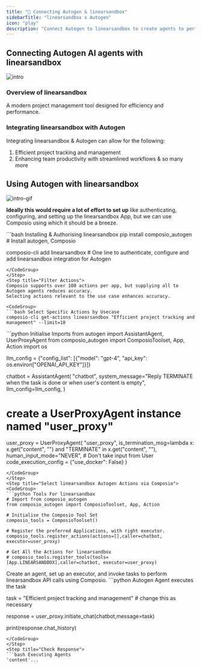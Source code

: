 ```yaml
---
title: "🚀 Connecting Autogen & linearsandbox"
sidebarTitle: "linearsandbox x Autogen"
icon: "play"
description: "Connect Autogen to linearsandbox to create agents to perform tasks using natural language"
---
```


## Connecting Autogen AI agents with linearsandbox
![intro](/media/intro.jpg)

### Overview of linearsandbox

A modern project management tool designed for efficiency and performance.

### Integrating linearsandbox with Autogen

Integrating linearsandbox & Autogen can allow for the following:

1. Efficient project tracking and management
2. Enhancing team productivity with streamlined workflows
& so many more

## Using Autogen with linearsandbox
![intro-gif](/media/intro.gif)
<Steps>
<Step title="Setting Up the Environment">

**Ideally this would require a lot of effort to set up** like authenticating, configuring, and setting up the linearsandbox App, but we can use Composio using which it should be a breeze.

<CodeGroup>
```bash Installing & Authorising linearsandbox
pip install composio_autogen # Install autogen, Composio 

composio-cli add linearsandbox # One line to authenticate, configure and add linearsandbox integration for Autogen
```
</CodeGroup>
</Step>
<Step title="Filter Actions">
Composio supports over 100 actions per app, but supplying all to Autogen agents reduces accuracy.
Selecting actions relevant to the use case enhances accuracy.

<CodeGroup>
```bash Select Specific Actions by Usecase
composio-cli get-actions linearsandbox "Efficient project tracking and management" --limit=10
```
</CodeGroup>

</Step>
<Step title="Import Base Packages">

<CodeGroup>
```python Initialise Imports
from autogen import AssistantAgent, UserProxyAgent
from composio_autogen import ComposioToolset, App, Action
import os

llm_config = {"config_list": [{"model": "gpt-4", "api_key": os.environ["OPENAI_API_KEY"]}]}

chatbot = AssistantAgent(
    "chatbot",
    system_message="Reply TERMINATE when the task is done or when user's content is empty",
    llm_config=llm_config,
)

# create a UserProxyAgent instance named "user_proxy"
user_proxy = UserProxyAgent(
    "user_proxy",
    is_termination_msg=lambda x: x.get("content", "") and "TERMINATE" in x.get("content", ""),
    human_input_mode="NEVER", # Don't take input from User
    code_execution_config = {"use_docker": False}
)
```
</CodeGroup>
</Step>
<Step title="Select linearsandbox Autogen Actions via Composio">
<CodeGroup>
```python Tools For linearsandbox
# Import from composio_autogen
from composio_autogen import ComposioToolset, App, Action

# Initialise the Composio Tool Set
composio_tools = ComposioToolset()

# Register the preferred Applications, with right executor. 
composio_tools.register_actions(actions=[],caller=chatbot, executor=user_proxy)

# Get All the Actions for linearsandbox
# composio_tools.register_tools(tools=[App.LINEARSANDBOX],caller=chatbot, executor=user_proxy) 
```
</CodeGroup>
</Step>
<Step title="Execute the Agent">
Create an agent, set up an executor, and invoke tasks to perform linearsandbox API calls using Composio. 
<CodeGroup>
```python Autogen Agent executes the task

task = "Efficient project tracking and management" # change this as necessary

response = user_proxy.initiate_chat(chatbot,message=task)

print(response.chat_history)
```
</CodeGroup>
</Step>
<Step title="Check Response">
```bash Executing Agents
'content'...
```
</Step>
</Steps>
